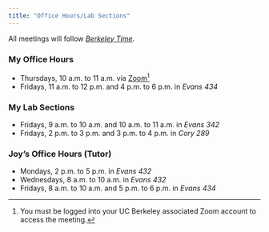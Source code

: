 ```yaml
---
title: "Office Hours/Lab Sections"
---
```


All meetings will follow [*Berkeley Time*](https://www.dailycal.org/2020/09/04/not-all-uc-berkeley-professors-use-berkeley-time-for-online-classes-students-say/).

### My Office Hours

-   Thursdays, 10 a.m. to 11 a.m. via [Zoom](https://berkeley.zoom.us/j/94387793073)[^1]
-   Fridays, 11 a.m. to 12 p.m. and 4 p.m. to 6 p.m. in *Evans 434*

[^1]: You must be logged into your UC Berkeley associated Zoom account to access the meeting.

### My Lab Sections

-   Fridays, 9 a.m. to 10 a.m. and 10 a.m. to 11 a.m. in *Evans 342*
-   Fridays, 2 p.m. to 3 p.m. and 3 p.m. to 4 p.m. in *Cory 289*

### Joy's Office Hours (Tutor)

- Mondays, 2 p.m. to 5 p.m. in *Evans 432*
- Wednesdays, 8 a.m. to 10 a.m. in *Evans 432*
- Fridays, 8 a.m. to 10 a.m. and 5 p.m. to 6 p.m. in *Evans 434*
